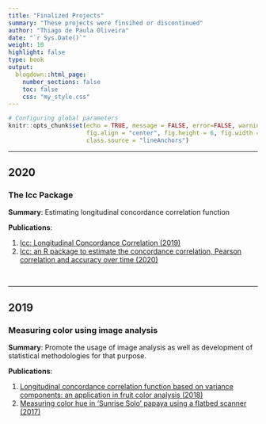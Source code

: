 ```yaml
---
title: "Finalized Projects"
summary: "These projects were finsihed or discontinued" 
author: "Thiago de Paula Oliveira"
date: "`r Sys.Date()`"
weight: 10
highlight: false
type: book
output:
  blogdown::html_page:
    number_sections: false
    toc: false
    css: "my_style.css"
---
```


```r
# Configuring global parameters
knitr::opts_chunk$set(echo = TRUE, message = FALSE, error=FALSE, warning = FALSE,
                      fig.align = "center", fig.height = 6, fig.width = 6,
                      class.source = "lineAnchors")
```

<hr>

## 2020

### The lcc Package

**Summary**: 
Estimating longitudinal concordance correlation function

**Publications**:

1. [lcc: Longitudinal Concordance Correlation (2019)](https://cran.r-project.org/web/packages/lcc/lcc.pdf)
2. [lcc: an R package to estimate the concordance correlation, Pearson correlation and accuracy over time (2020)](https://peerj.com/articles/9850/)

<br>
<hr>

## 2019

### Measuring color using image analysis

**Summary**: 
Promote the usage of image analysis as well as development of statistical methodologies for that purpose.

**Publications**:

1. [Longitudinal concordance correlation function based on variance components: an application in fruit color analysis (2018)](https://link.springer.com/article/10.1007%2Fs13253-018-0321-1)
2. [Measuring color hue in 'Sunrise Solo' papaya using a flatbed scanner (2017)](https://www.scielo.br/j/rbf/a/X6xRm34btCXNMJYGdxzdcKB/?format=pdf&lang=en)
    
